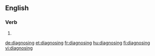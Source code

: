 ==English==

===Verb===
{{head|en|present participle}}

# {{present participle of|diagnose|lang=en|nocat=1}}

[[de:diagnosing]]
[[et:diagnosing]]
[[fr:diagnosing]]
[[hu:diagnosing]]
[[fi:diagnosing]]
[[vi:diagnosing]]